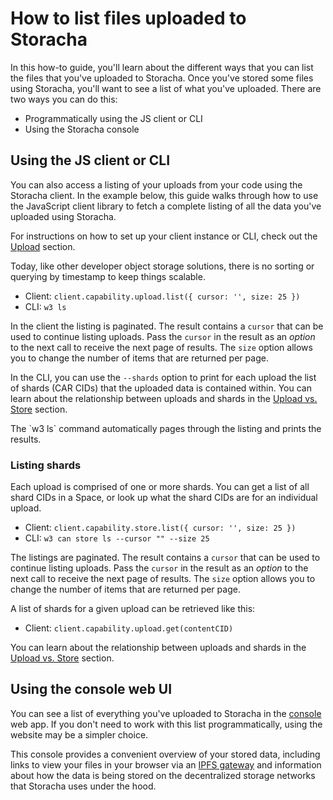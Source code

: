 
# How to list files uploaded to Storacha

In this how-to guide, you'll learn about the different ways that you can list the files that you've uploaded to Storacha. Once you've stored some files using Storacha, you'll want to see a list of what you've uploaded. There are two ways you can do this:

- Programmatically using the JS client or CLI
- Using the Storacha console

## Using the JS client or CLI

You can also access a listing of your uploads from your code using the Storacha client. In the example below, this guide walks through how to use the JavaScript client library to fetch a complete listing of all the data you've uploaded using Storacha.

For instructions on how to set up your client instance or CLI, check out the [Upload](/how-to/upload/) section.

Today, like other developer object storage solutions, there is no sorting or querying by timestamp to keep things scalable.

- Client: `client.capability.upload.list({ cursor: '', size: 25 })`
- CLI: `w3 ls`

In the client the listing is paginated. The result contains a `cursor` that can be used to continue listing uploads. Pass the `cursor` in the result as an _option_ to the next call to receive the next page of results. The `size` option allows you to change the number of items that are returned per page.

In the CLI, you can use the `--shards` option to print for each upload the list of shards (CAR CIDs) that the uploaded data is contained within. You can learn about the relationship between uploads and shards in the [Upload vs. Store](/concepts/upload-vs-store/) section.

<Callout type="info">
  The `w3 ls` command automatically pages through the listing and prints the results.
</Callout>

### Listing shards

Each upload is comprised of one or more shards. You can get a list of all shard CIDs in a Space, or look up what the shard CIDs are for an individual upload.

- Client: `client.capability.store.list({ cursor: '', size: 25 })`
- CLI: `w3 can store ls --cursor "" --size 25`

The listings are paginated. The result contains a `cursor` that can be used to continue listing uploads. Pass the `cursor` in the result as an _option_ to the next call to receive the next page of results. The `size` option allows you to change the number of items that are returned per page.

A list of shards for a given upload can be retrieved like this:

- Client: `client.capability.upload.get(contentCID)`

You can learn about the relationship between uploads and shards in the [Upload vs. Store](/concepts/upload-vs-store/) section.

## Using the console web UI

You can see a list of everything you've uploaded to Storacha in the [console](https://console.storacha.network) web app. If you don't need to work with this list programmatically, using the website may be a simpler choice.

This console provides a convenient overview of your stored data, including links to view your files in your browser via an [IPFS gateway](https://docs.ipfs.io/concepts/ipfs-gateway/) and information about how the data is being stored on the decentralized storage networks that Storacha uses under the hood.
